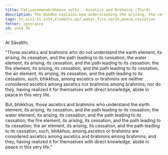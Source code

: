 ```yaml
---
title: Tatiyasamaṇabrāhmaṇa sutta - Ascetics and Brahmins (Third)
description: The Buddha explains how understanding the arising, the cessation, and the path leading to the cessation in regards to the four elements leads to peace in this very life.
tags: sn,sn12-21,sn14,elements,air,water,fire,earth,peace,cessation
fetter: ignorance
id: sn14.39
---
```


At Sāvatthi.

"Those ascetics and brahmins who do not understand the earth element, its arising, its cessation, and the path leading to its cessation; the water element, its arising, its cessation, and the path leading to its cessation; the fire element, its arising, its cessation, and the path leading to its cessation; the air element, its arising, its cessation, and the path leading to its cessation, such, bhikkhus, among ascetics or brahmins are neither considered ascetics among ascetics nor brahmins among brahmins; nor do they, having realized it for themselves with direct knowledge, abide in peace in this very life.

But, bhikkhus, those ascetics and brahmins who understand the earth element, its arising, its cessation, and the path leading to its cessation; the water element, its arising, its cessation, and the path leading to its cessation; the fire element, its arising, its cessation, and the path leading to its cessation; the air element, its arising, its cessation, and the path leading to its cessation, such, bhikkhus, among ascetics or brahmins are considered ascetics among ascetics and brahmins among brahmins; and they, having realized it for themselves with direct knowledge, abide in peace in this very life."